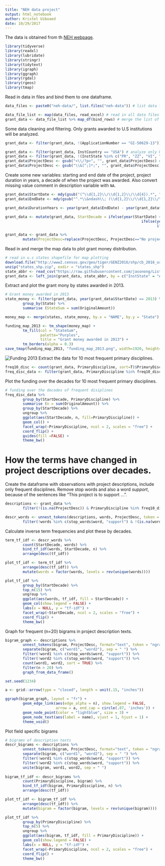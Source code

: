 ```yaml
---
title: "NEH data project"
output: html_notebook
author: Kristel Uiboaed
date: 10/29/2017
---
```


The data is obtained from th [NEH webpage](https://securegrants.neh.gov/publicquery/).

```r
library(tidyverse)
library(readxl)
library(lubridate)
library(stringr)
library(tidytext)
library(igraph)
library(ggraph)
library(rgdal)
library(rgeos)
library(tmap)
```
Read in data in files and bind them to one dataframe. 

```r
data_files <- paste0("neh-data/", list.files("neh-data")) # list data files

data_file_list <- map(data_files, read_excel) # read in all data files
grant_data <- data_file_list %>% map_df(bind_rows) # merge the list of df-s into one dataframe

```
Some data cleaning and filtering. Only grants awarded to U.S institutions will be analyzed.

```r
grant_data <- filter(grant_data, !(ApplicationNumber == "GI-50629-13")) # remove an observation with error

grant_data <- filter(grant_data, InstCountry == "USA") # analyze only U.S grants
grant_data <- filter(grant_data, !(InstState %in% c("PR", "ZZ", "VI", "GU", "AS", "MP")))
grant_data$ProjectDesc <- gsub("<\\/?p>", "", grant_data$ProjectDesc) # remove html-tags
grant_data$ProjectDesc <- gsub("\\&[^;]*;", "", grant_data$ProjectDesc) # remove html-entities
```

Create some new variables: starting and end date of the project, project duration in years, a decade of when the project was awarded. Also convert missing value comment in description variable with `NA`.

```r
grant_data$StartDate <- mdy(gsub("(^\\d{1,2}\\/\\d{1,2}\\/\\d{4}).*", "\\1", grant_data$GrantPeriod))
grant_data$EndDate <- mdy(gsub("^.*\\&ndash\\; (\\d{1,2}\\/\\d{1,2}\\/\\d{4})", "\\1", grant_data$GrantPeriod))

grant_data$DurationYears <- year(grant_data$EndDate) - year(grant_data$StartDate)

grant_data <- mutate(grant_data, StartDecade = ifelse(year(StartDate) < 1990, "1980",
                                                              ifelse(year(StartDate) < 2000 & year(StartDate) > 1989, "1990",
                                                                     ifelse(year(StartDate) < 2010 & year(StartDate) > 1999, "2000", "2010"))))

grant_data <- grant_data %>%
        mutate(ProjectDesc=replace(ProjectDesc, ProjectDesc=="No project description available", NA)) # replace, missing value comments in description column

```

Read in and merge the map data to plot grant money distribution.

```r
# read in u.s states shapefile for map plotting
download.file("http://www2.census.gov/geo/tiger/GENZ2016/shp/cb_2016_us_state_20m.zip", dest = "states_shp.zip", mode = "wb")
unzip("states_shp.zip", exdir = "states_shp")
state_abbr <- read_csv("https://raw.githubusercontent.com/jasonong/List-of-US-States/master/states.csv") # download state names and abbreviation table
grant_data <- left_join(grant_data, state_abbr, by = c("InstState" = "Abbreviation"))
```
Extract and plot the grant mony by states awarded in 2013.

```r
# Grant money awarded in 2013 
state_money <- filter(grant_data, year(grant_data$StartDate) == 2013) %>%
        group_by(State) %>%
        summarise (StateSum = sum(OriginalAmount))

money_map <- merge(states, state_money, by.x = "NAME", by.y = "State")

funding_map_2013 <- tm_shape(money_map) +
        tm_fill(col = "StateSum",
                palette="Purples",
                title = "Grant money awarded in 2013") +
        tm_borders(alpha = 0.3)
save_tmap(funding_map_2013, "funding_map_2013.png", width=1920, height=1080)
```
![Funding 2013](funding_map_2013.png)
Extract the data for 10 most frequent primary disciplines.

```r
freq10_disc <- count(grant_data, PrimaryDiscipline, sort=T)$PrimaryDiscipline[1:10]
freq_disc_data <- filter(grant_data, PrimaryDiscipline %in% freq10_disc)
```

Plot the funding over the decades for 10 most frequent primary disciplines.

```r
# funding over the decades of frequent disiplines
freq_disc_data %>%
        group_by(StartDecade, PrimaryDiscipline) %>%
        summarise (n = sum(OriginalAmount)) %>% 
        group_by(StartDecade) %>% 
        ungroup %>%
        ggplot(aes(StartDecade, n, fill=PrimaryDiscipline)) +
        geom_col() +
        facet_wrap(~PrimaryDiscipline, ncol = 2, scales = "free") +
        coord_flip() +
        guides(fill =FALSE) +
        theme_bw()
```
# How the terms have changed in project descriptions over decades.

Create the dataframe with observations with project descriptions, include only frequent disciplines. Remove stop words and also a word *support*, because of the sentences like "This project is to support ... ".

```r
descriptions <- grant_data %>% 
        filter(!(is.na(ProjectDesc)) & PrimaryDiscipline %in% freq10_disc) 

descr_words <- unnest_tokens(descriptions, words, ProjectDesc, token = "words") %>%
        filter(!words %in% c(stop_words$word, "support") & !(is.na(words)))
```

Calculate inverse term frequencies and plot these by decades.

```r
term_tf_idf <- descr_words %>%
        count(StartDecade, words) %>%
        bind_tf_idf(words, StartDecade, n) %>%
        arrange(desc(tf_idf))

plot_tf_idf <- term_tf_idf %>%
        arrange(desc(tf_idf)) %>%
        mutate(words = factor(words, levels = rev(unique(words))))

plot_tf_idf %>% 
        group_by(StartDecade) %>% 
        top_n(15) %>% 
        ungroup %>%
        ggplot(aes(words, tf_idf, fill = StartDecade)) +
        geom_col(show.legend = FALSE) +
        labs(x = NULL, y = "tf-idf") +
        facet_wrap(~StartDecade, ncol = 2, scales = "free") +
        coord_flip() +
        theme_bw()
```

Graph for frequent (n=20) bigrams in project description texts.
```r
bigram_graph <- descriptions %>%
        unnest_tokens(bigram, ProjectDesc, format="text", token = "ngrams", n = 2) %>%
        separate(bigram, c("word1", "word2"), sep = " ") %>% 
        filter(!word1 %in% c(stop_words$word, "support")) %>%
        filter(!word2 %in% c(stop_words$word, "support")) %>% 
        count(word1, word2, sort = TRUE) %>% 
        filter(n > 20) %>%
        graph_from_data_frame()

set.seed(1234)

a <- grid::arrow(type = "closed", length = unit(.15, "inches"))

ggraph(bigram_graph, layout = "fr") +
        geom_edge_link(aes(edge_alpha = n), show.legend = FALSE,
                       arrow = a, end_cap = circle(.07, 'inches')) +
        geom_node_point(color = "lightblue", size = 3) +
        geom_node_text(aes(label = name), vjust = 1, hjust = 1) +
        theme_void()
```




Plot field specific bigrams

```r
# bigrams of description texts
descr_bigrams <- descriptions %>%
        unnest_tokens(bigram, ProjectDesc, format="text", token = "ngrams", n = 2) %>%
        separate(bigram, c("word1", "word2"), sep = " ") %>% 
        filter(!word1 %in% c(stop_words$word, "support")) %>%
        filter(!word2 %in% c(stop_words$word, "support")) %>% 
        unite(bigram, word1, word2, sep = " ")
        
bigram_tf_idf <- descr_bigrams %>%
        count(PrimaryDiscipline, bigram) %>%
        bind_tf_idf(bigram, PrimaryDiscipline, n) %>%
        arrange(desc(tf_idf))

plot_tf_idf <- bigram_tf_idf %>%
        arrange(desc(tf_idf)) %>%
        mutate(bigram = factor(bigram, levels = rev(unique(bigram))))

plot_tf_idf %>% 
        group_by(PrimaryDiscipline) %>% 
        top_n(5) %>% 
        ungroup %>%
        ggplot(aes(bigram, tf_idf, fill = PrimaryDiscipline)) +
        geom_col(show.legend = FALSE) +
        labs(x = NULL, y = "tf-idf") +
        facet_wrap(~PrimaryDiscipline, ncol = 2, scales = "free") +
        coord_flip() + 
        theme_bw()
```

